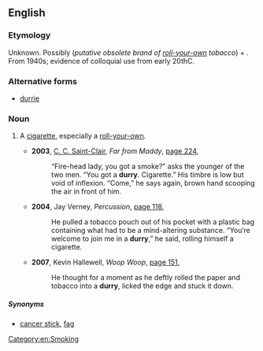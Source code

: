==English==

===Etymology===
Unknown. Possibly (''putative obsolete brand of [[roll-your-own]] tobacco'') + {{term|-y||diminutive suffix}}.<br>
From 1940s; evidence of colloquial use from early 20thC.

===Alternative forms===
* [[durrie]]

===Noun===
{{en-noun|durries}}

# {{context|Australia|colloquial|slang|lang=en}} A [[cigarette]], especially a [[roll-your-own]]. {{defdate|From 1940s.}}
#* '''2003''', [[w:C. C. Saint-Clair|C. C. Saint-Clair]], ''Far from Maddy'', [http://books.google.com.au/books?id=MNafDpF6zGMC&pg=PA224&dq=%22Durry%22+cigarette+OR+smoke+-intitle:%22%22+-inauthor:%22%22&hl=en&sa=X&ei=2I9IT62wF_GfmQXUk7iiDg&redir_esc=y#v=onepage&q=%22Durry%22%20cigarette%20OR%20smoke%20-intitle%3A%22%22%20-inauthor%3A%22%22&f=false page 224],
#*: “Fire-head lady, you got a smoke?” asks the younger of the two men. “You got a '''durry'''. Cigarette.” His timbre is low but void of inflexion. “Come,” he says again, brown hand scooping the air in front of him.
#* '''2004''', Jay Verney, ''Percussion'', [http://books.google.com.au/books?id=t_RQEdd7W3UC&pg=PA118&dq=%22Durry%22+cigarette+OR+smoke+-intitle:%22%22+-inauthor:%22%22&hl=en&sa=X&ei=2I9IT62wF_GfmQXUk7iiDg&redir_esc=y#v=onepage&q=%22Durry%22%20cigarette%20OR%20smoke%20-intitle%3A%22%22%20-inauthor%3A%22%22&f=false page 118],
#*: He pulled a tobacco pouch out of his pocket with a plastic bag containing what had to be a mind-altering substance. “You′re welcome to join me in a '''durry''',” he said, rolling himself a cigarette.
#* '''2007''', Kevin Hallewell, ''Woop Woop'', [http://books.google.com.au/books?id=L-yb3Ki47s8C&pg=PA151&dq=%22Durry%22+cigarette+OR+smoke+-intitle:%22%22+-inauthor:%22%22&hl=en&sa=X&ei=2I9IT62wF_GfmQXUk7iiDg&redir_esc=y#v=onepage&q=%22Durry%22%20cigarette%20OR%20smoke%20-intitle%3A%22%22%20-inauthor%3A%22%22&f=false page 151],
#*: He thought for a moment as he deftly rolled the paper and tobacco into a '''durry''', licked the edge and stuck it down.

=====Synonyms=====

* [[cancer stick]], [[fag]]

[[Category:en:Smoking]]